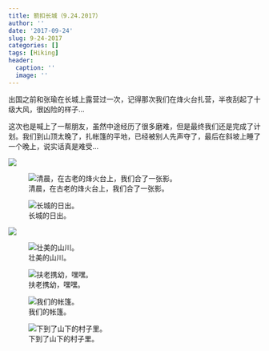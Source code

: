 ```yaml
---
title: 箭扣长城（9.24.2017）
author: ''
date: '2017-09-24'
slug: 9-24-2017
categories: []
tags: [Hiking]
header:
  caption: ''
  image: ''
---
```


出国之前和张瑜在长城上露营过一次，记得那次我们在烽火台扎营，半夜刮起了十级大风，很凶险的样子...

这次也是喊上了一帮朋友，虽然中途经历了很多磨难，但是最终我们还是完成了计划。我们到山顶太晚了，扎帐篷的平地，已经被别人先声夺了，最后在斜坡上睡了一个晚上，说实话真是难受... 

![](/post/2017-09-24-9-24-2017_files/52.jpeg)



![清晨，在古老的烽火台上，我们合了一张影。](/post/2017-09-24-9-24-2017_files/33.jpeg)



![长城的日出。](/post/2017-09-24-9-24-2017_files/35.jpeg)


![](/post/2017-09-24-9-24-2017_files/53.jpeg)

![壮美的山川。](/post/2017-09-24-9-24-2017_files/36.jpeg)

![扶老携幼，嘿嘿。](/post/2017-09-24-9-24-2017_files/37.jpeg)

![我们的帐篷。](/post/2017-09-24-9-24-2017_files/38.jpeg)

![下到了山下的村子里。](/post/2017-09-24-9-24-2017_files/34.jpeg)